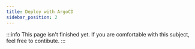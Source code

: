 ```yaml
---
title: Deploy with ArgoCD
sidebar_position: 2
---
```


:::info
This page isn't finished yet. If you are comfortable with this subject, feel free to contibute.
:::